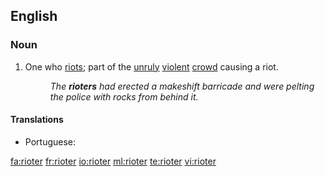 ==English==

===Noun===
{{en-noun}}

# One who [[riot]]s; part of the [[unruly]] [[violent]] [[crowd]] causing a riot.
#: ''The '''rioters''' had erected a makeshift barricade and were pelting the police with rocks from behind it.''

====Translations====
{{trans-top|one who riots}}
* Portuguese: {{t+|pt|baderneiro|m}}
{{trans-mid}}
{{trans-bottom}}

[[fa:rioter]]
[[fr:rioter]]
[[io:rioter]]
[[ml:rioter]]
[[te:rioter]]
[[vi:rioter]]